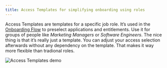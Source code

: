 ```yaml
---
title: Access Templates for simplifying onboarding using roles
---
```


Access Templates are templates for a specific job role. It’s used in the [Onboarding Flow](/onboarding/) to preselect applications and entitlements. Use it for groups of people like _Marketing Managers_ or _Software Engineers_. The nice thing is that it’s really just a template. You can adjust your access selection afterwards without any dependency on the template. That makes it way more flexible than tradional roles.

![Access Templates demo](/images/access_templates.gif)
